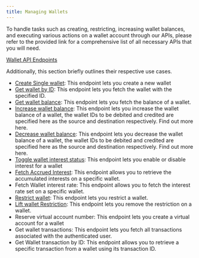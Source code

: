 ```yaml
---
title: Managing Wallets
---
```

To handle tasks such as creating, restricting, increasing wallet balances, and executing various actions on a wallet account through our APIs, please refer to the provided link for a comprehensive list of all necessary APIs that you will need. 

<Note>[Wallet API Endpoints](/api-reference/wallet/wallet)</Note>

Additionally, this section briefly outlines their respective use cases. 

- [Create Single wallet](/api-reference/wallet/create-wallet): This endpoint lets you create a new wallet 
- [Get wallet by ID](/api-reference/wallet/get-wallet-by-id): This endpoint lets you fetch the wallet with the specified ID.
- [Get wallet balance](/api-reference/wallet/fetch-wallet-balance): This endpoint lets you fetch the balance of a wallet.
- [Increase wallet balance](/api-reference/wallet/credit-wallet): This endpoint lets you increase the wallet balance of a wallet, the wallet IDs to be debited and credited are specified here as the source and destination respectively. Find out more here.
- [Decrease wallet balance](/api-reference/debit-wallet): This endpoint lets you decrease the wallet balance of a wallet, the wallet IDs to be debited and credited are specified here as the source and destination respectively. Find out more here.
- [Toggle wallet interest status](/api-reference/interest/toggle-interest-status):  This endpoint lets you enable or disable interest for a wallet
- [Fetch Accrued Interest](/api-reference/interest/fetch-accrued-interest): This endpoint allows you to retrieve the accumulated interests on a specific wallet.
- Fetch Wallet interest rate: This endpoint allows you to fetch the interest rate set on a specific wallet.
- [Restrict wallet](/api-reference/restriction/get-restriction-by-reference):  This endpoint lets you restrict a wallet. 
- [Lift wallet Restriction](/api-reference/restriction/lift-restriction): This endpoint lets you remove the restriction on a wallet.
- Reserve virtual account number: This endpoint lets you create a virtual account for a wallet
- Get wallet transactions: This endpoint lets you fetch all transactions associated with the authenticated user.
- Get Wallet transaction by ID: This endpoint allows you to retrieve a specific transaction from a wallet using its transaction ID.
